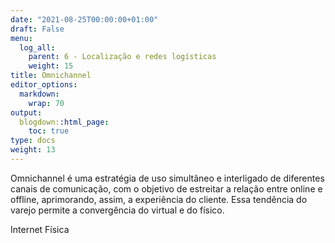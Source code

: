 ```yaml
---
date: "2021-08-25T00:00:00+01:00"
draft: False
menu:
  log_all:
    parent: 6 - Localização e redes logísticas
    weight: 15
title: Omnichannel
editor_options: 
  markdown: 
    wrap: 70
output: 
  blogdown::html_page:
    toc: true
type: docs
weight: 13
---
```


Omnichannel é uma estratégia de uso simultâneo e interligado de diferentes canais de comunicação, com o objetivo de estreitar a relação entre online e offline, aprimorando, assim, a experiência do cliente. Essa tendência do varejo permite a convergência do virtual e do físico.

Internet Física





